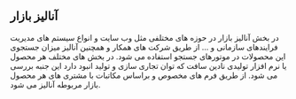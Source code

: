 ## آنالیز بازار
در بخش آنالیز بازار در حوزه های مختلفی مثل وب سایت و انواع سیستم های مدیریت فرایندهای سازمانی و ... از طریق شرکت های همکار و همچنین آنالیز میزان جستجوی این محصولات در موتورهای جستجو استفاده می شود. در بخش های مختلف هر محصول یا نرم افزار تولیدی نادین سافت که توان تجاری سازی و تولید انبود دارد این جنبه بررسی می شود. از طریق فرم های مخصوص و براساس مکاتبات با مشتری های هر محصول بازار مربوطه آنالیز می شود. 